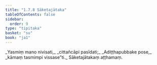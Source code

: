 ```yaml
---
title: "1.7.8 Sāketajātaka"
tableOfContents: false
sidebar:
  order: 9
type: "tipitaka"
basket: "su"
book: "ja1"
---
```



<DynamicBreadcrumb />

<Division number="68" book="ja1" bookNo="22" page="16">

<Paragraph number="149" type="verses" book="ja1">
_Yasmiṃ mano nivisati,_  
_cittañcāpi pasīdati;_  
_Adiṭṭhapubbake pose,_  
_kāmaṃ tasmimpi vissase”ti._  


</Paragraph>
</Division>

<Paragraph number="150" type="center" book="ja1">
Sāketajātakaṃ aṭṭhamaṃ.
</Paragraph>